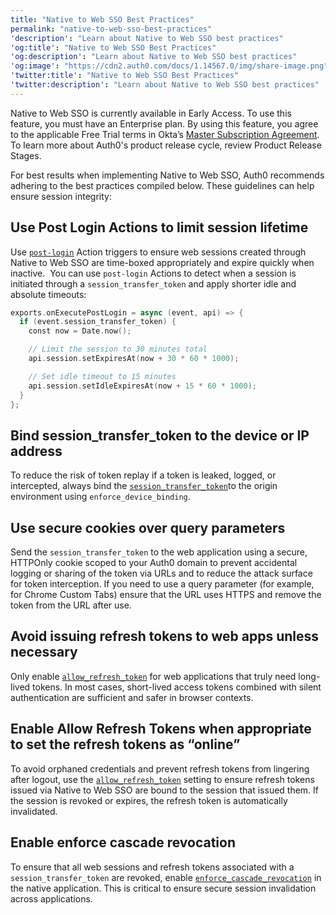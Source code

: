 ```yaml
---
title: "Native to Web SSO Best Practices"
permalink: "native-to-web-sso-best-practices"
'description': "Learn about Native to Web SSO best practices"
'og:title': "Native to Web SSO Best Practices"
'og:description': "Learn about Native to Web SSO best practices"
'og:image': "https://cdn2.auth0.com/docs/1.14567.0/img/share-image.png"
'twitter:title': "Native to Web SSO Best Practices"
'twitter:description': "Learn about Native to Web SSO best practices"
---
```


<Warning>

Native to Web SSO is currently available in Early Access. To use this feature, you must have an Enterprise plan. By using this feature, you agree to the applicable Free Trial terms in Okta’s [Master Subscription Agreement](https://www.okta.com/legal/?_gl=1*agihqh*_gcl_au*NjM2NjA1MDg4LjE3NTM5ODE4NjY.*_ga*MTgyNDA4MjM2Ny4xNzE1MTAyMjQy*_ga_QKMSDV5369*czE3NTQ0NzQ3NTAkbzM1MyRnMSR0MTc1NDQ3NjU5MCRqNiRsMCRoMA..). To learn more about Auth0's product release cycle, review Product Release Stages.

</Warning>

For best results when implementing Native to Web <Tooltip data-tooltip-id="react-containers-DefinitionTooltip-0" href="/docs/ja-jp/glossary?term=single-sign-on" tip="シングルサインオン（SSO）: ユーザーが1つのアプリケーションにログインした後、そのユーザーを他のアプリケーションに自動的にログインさせるサービス。" cta="用語集の表示">SSO</Tooltip>, Auth0 recommends adhering to the best practices compiled below. These guidelines can help ensure session integrity:

## Use Post Login Actions to limit session lifetime

Use [`post-login`](/docs/ja-jp/customize/actions/explore-triggers/signup-and-login-triggers/login-trigger) Action triggers to ensure web sessions created through Native to Web SSO are time-boxed appropriately and expire quickly when inactive. 
You can use `post-login` Actions to detect when a session is initiated through a `session_transfer_token` and apply shorter idle and absolute timeouts:

```swift lines
exports.onExecutePostLogin = async (event, api) => {
  if (event.session_transfer_token) {
    const now = Date.now();

    // Limit the session to 30 minutes total
    api.session.setExpiresAt(now + 30 * 60 * 1000);

    // Set idle timeout to 15 minutes
    api.session.setIdleExpiresAt(now + 15 * 60 * 1000);
  }
};
```

## Bind session_transfer_token to the device or IP address

To reduce the risk of token replay if a token is leaked, logged, or intercepted, always bind the [`session_transfer_token`](https://auth0.com/docs/api/management/v2/clients/patch-clients-by-id)to the origin environment using `enforce_device_binding`.

## Use secure cookies over query parameters

Send the `session_transfer_token` to the web application using a secure, HTTPOnly cookie scoped to your Auth0 domain to prevent accidental logging or sharing of the token via URLs and to reduce the attack surface for token interception. If you need to use a query parameter (for example, for Chrome Custom Tabs) ensure that the URL uses HTTPS and remove the token from the URL after use.

## Avoid issuing refresh tokens to web apps unless necessary

Only enable [`allow_refresh_token`](https://auth0.com/docs/api/management/v2/clients/patch-clients-by-id) for web applications that truly need long-lived tokens. In most cases, short-lived <Tooltip data-tooltip-id="react-containers-DefinitionTooltip-1" href="/docs/ja-jp/glossary?term=access-token" tip="アクセストークン: APIへのアクセスに使用される、不透明な文字列またはJWT形式の認可資格情報。" cta="用語集の表示">access tokens</Tooltip> combined with silent authentication are sufficient and safer in browser contexts.

## Enable Allow Refresh Tokens when appropriate to set the refresh tokens as “online”

To avoid orphaned credentials and prevent <Tooltip data-tooltip-id="react-containers-DefinitionTooltip-1" href="/docs/ja-jp/glossary?term=refresh-token" tip="リフレッシュトークン: ユーザーに再度ログインを強いることなく、更新されたアクセストークンを取得するために使用されるトークン。" cta="用語集の表示">refresh tokens</Tooltip> from lingering after logout, use the [`allow_refresh_token`](https://auth0.com/docs/api/management/v2/clients/patch-clients-by-id) setting to ensure refresh tokens issued via Native to Web SSO are bound to the session that issued them. If the session is revoked or expires, the refresh token is automatically invalidated.

## Enable enforce cascade revocation

To ensure that all web sessions and refresh tokens associated with a `session_transfer_token` are revoked, enable [`enforce_cascade_revocation`](https://auth0.com/docs/api/management/v2/clients/patch-clients-by-id) in the native application. This is critical to ensure secure session invalidation across applications.